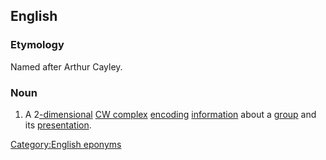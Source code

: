 ==English==
{{wikipedia}}

===Etymology===
Named after Arthur Cayley.

===Noun===
{{en-noun}}

# {{lb|en|mathematics}} A 2[[-dimensional]] [[CW complex]] [[encode|encoding]] [[information]] about a [[group]] and its [[presentation]].

[[Category:English eponyms]]
